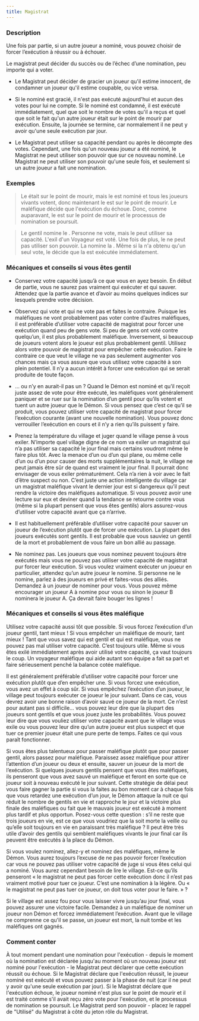 ```yaml
---
title: Magistrat
---
```



<Role MAGISTRAT header />

### Description

Une fois par partie, si un autre joueur a nominé, vous pouvez choisir de forcer l’exécution à réussir ou à échouer.

Le magistrat peut décider du succès ou de l’échec d’une nomination, peu importe qui a voter.

-   Le Magistrat peut décider de gracier un joueur qu'il estime innocent, de condamner un joueur qu'il estime coupable, ou vice versa. 

-   Si le nominé est gracié, il n'est pas exécuté aujourd'hui et aucun des votes pour lui ne compte. Si le nominé est condamné, il est exécuté immédiatement, quel que soit le nombre de votes qu'il a reçus et quel que soit le fait qu'un autre joueur était sur le point de mourir par exécution. Ensuite, la journée se termine, car normalement il ne peut y avoir qu'une seule exécution par jour. 

-   Le Magistrat peut utiliser sa capacité pendant ou après le décompte des votes. Cependant, une fois qu'un nouveau joueur a été nominé, le Magistrat ne peut utiliser son pouvoir que sur ce nouveau nominé. Le Magistrat ne peut utiliser son pouvoir qu'une seule fois, et seulement si un autre joueur a fait une nomination. 

### Exemples

> Le <Role MERCENAIRE /> était sur le point de mourir, mais le <Role PO /> est nominé et tous les joueurs vivants votent, donc maintenant le <Role PO /> est sur le point de mourir. Le <Role MAGISTRAT /> maléfique décide que l'exécution du <Role PO /> échoue. Donc, comme auparavant, le <Role MERCENAIRE /> est sur le point de mourir et le processus de nomination se poursuit. 

> Le <Role MAGISTRAT /> gentil nomine le <Role PROFESSEUR />. Personne ne vote, mais le <Role MAGISTRAT /> peut utiliser sa capacité. L'exil d'un Voyageur est voté. Une fois de plus, le <Role MAGISTRAT /> ne peut pas utiliser son pouvoir. La <Role MAMIE /> nomine la <Role BRUTE />. Même si la <Role BRUTE /> n'a obtenu qu'un seul vote, le <Role MAGISTRAT /> décide que la <Role BRUTE /> est exécutée immédiatement. 

### Mécaniques et conseils si vous êtes gentil

- Conservez votre capacité jusqu’à ce que vous en ayez besoin. En début de partie, vous ne saurez pas vraiment qui exécuter et qui sauver. Attendez que la partie avance et d’avoir au moins quelques indices sur lesquels prendre votre décision.

- Observez qui vote et qui ne vote pas et faites le contraire. Puisque les maléfiques ne vont probablement pas voter contre d’autres maléfiques, il est préférable d’utiliser votre capacité de magistrat pour forcer une exécution quand peu de gens vote. Si peu de gens ont voté contre quelqu’un, il est plus probablement maléfique. Inversement, si beaucoup de joueurs votent alors le joueur est plus probablement gentil. Utilisez alors votre pouvoir de magistrat pour empêcher cette exécution. Faire le contraire ce que veut le village ne va pas seulement augmenter vos chances mais ça vous assure que vous utilisez votre capacité à son plein potentiel. Il n’y a aucun intérêt à forcer une exécution qui se serait produite de toute façon. 

- … ou n’y en aurait-il pas un ? Quand le Démon est nominé et qu’il reçoit juste assez de vote pour être exécuté, les maléfiques vont généralement paniquer et se ruer sur la nomination d’un gentil pour qu’ils votent et tuent un autre joueur que le Démon. Si vous pensez que c’est ce qu’il se produit, vous pouvez utiliser votre capacité de magistrat pour forcer l’exécution courante (avant une nouvelle nomination). Vous pouvez donc verrouiller l’exécution en cours et il n’y a rien qu’ils puissent y faire.

- Prenez la température du village et juger quand le village pense à vous exiler. N’importe quel village digne de ce nom va exiler un magistrat qui n’a pas utiliser sa capacité le jour final mais certains voudront même le faire plus tôt. Avec la menace d’un <Role SHABALOTH /> ou d’un <Role PO /> qui plane, ou même celle d’un <Role ASSASSIN /> ou d’un <Role PARRAIN /> pour causer des morts supplémentaires la nuit, le village ne peut jamais être sûr de quand est vraiment le jour final. Il pourrait donc envisager de vous exiler prématurément. Cela n’a rien à voir avec le fait d’être suspect ou non. C’est juste une action intelligente du village car un magistrat maléfique vivant le dernier jour est si dangereux qu’il peut rendre la victoire des maléfiques automatique. Si vous pouvez avoir une lecture sur eux et deviner quand la tendance se retourne contre vous (même si la plupart pensent que vous êtes gentils) alors assurez-vous d’utiliser votre capacité avant que ça n’arrive. 

- Il est habituellement préférable d’utiliser votre capacité pour sauver un joueur de l’exécution plutôt que de forcer une exécution. La plupart des joueurs exécutés sont gentils. Il est probable que vous sauviez un gentil de la mort et probablement de vous faire un bon allié au passage.

- Ne nominez pas. Les joueurs que vous nominez peuvent toujours être exécutés mais vous ne pouvez pas utiliser votre capacité de magistrat pur forcer leur exécution. Si vous voulez vraiment exécuter un joueur en particulier, attendez qu’un autre joueur le nomine. Si personne ne le nomine, parlez à des joueurs en privé et faites-vous des alliés. Demandez à un joueur de nominer pour vous. Vous pouvez même encourager un joueur A à nomine pour vous ou sinon le joueur B nominera le joueur A. Ça devrait faire bouger les lignes !

### Mécaniques et conseils si vous êtes maléfique

Utilisez votre capacité aussi tôt que possible. Si vous forcez l’exécution d’un joueur gentil, tant mieux ! Si vous empêcher un maléfique de mourir, tant mieux ! Tant que vous savez qui est gentil et qui est maléfique, vous ne pouvez pas mal utiliser votre capacité. C’est toujours utile. Même si vous êtes exilé immédiatement après avoir utilisé votre capacité, ça vaut toujours le coup. Un voyageur maléfique qui aide autant son équipe a fait sa part et faire sérieusement penché la balance cotée maléfique.

Il est généralement préférable d’utiliser votre capacité pour forcer une exécution plutôt que d’en empêcher une. Si vous forcez une exécution, vous avez un effet à coup sûr. Si vous empêchez l’exécution d’un joueur, le village peut toujours exécuter ce joueur le jour suivant. Dans ce cas, vous devrez avoir une bonne raison d’avoir sauvé ce joueur de la mort. Ce n’est pour autant pas si difficile… vous pouvez leur dire que la plupart des joueurs sont gentils et que vous jouez juste les probabilités. Vous pouvez leur dire que vous vouliez utiliser votre capacité avant que le village vous exile ou vous pouvez leur dire qu’un autre joueur est plus suspect et que tuer ce premier joueur était une pure perte de temps. Faites ce qui vous paraît fonctionner. 

Si vous êtes plus talentueux pour passer maléfique plutôt que pour passer gentil, alors passez pour maléfique. Paraissez assez maléfique pour attirer l’attention d’un joueur ou deux et ensuite, sauver un joueur de la mort de l’exécution. Si quelques joueurs gentils pensent que vous êtes maléfiques, ils penseront que vous avez sauvé un maléfique et feront en sorte que ce joueur soit à nouveau exécuté le jour suivant. Cette stratégie de délai peut vous faire gagner la partie si vous la faites au bon moment car à chaque fois que vous retardez une exécution d’un jour, le Démon attaque la nuit ce qui réduit le nombre de gentils en vie et rapproche le jour et la victoire plus finale des maléfiques ou fait que le mauvais joueur est exécuté à moment plus tardif et plus opportun. Posez-vous cette question : s’il ne reste que trois joueurs en vie, est ce que vous voudriez que la <Role COMMERE /> soit morte la veille ou qu’elle soit toujours en vie en paraissant très maléfique ? Il peut être très utile d’avoir des gentils qui semblent maléfiques vivants le jour final car ils peuvent être exécutés à la place du Démon.

Si vous voulez nominez, allez-y et nominez des maléfiques, même le Démon. Vous aurez toujours l’excuse de ne pas pouvoir forcer l’exécution car vous ne pouvez pas utiliser votre capacité de juge si vous êtes celui qui a nominé. Vous aurez cependant besoin de lire le village. Est-ce qu’ils penseront « le magistrat ne peut pas forcer cette exécution donc il n’est pas vraiment motivé pour tuer ce joueur. C’est une nomination à la légère. Ou « le magistrat ne peut pas tuer ce joueur, on doit tous voter pour le faire. » ?

Si le village est assez fou pour vous laisser vivre jusqu’au jour final, vous pouvez assurer une victoire facile. Demandez à un maléfique de nominer un joueur non Démon et forcez immédiatement l’exécution. Avant que le village ne comprenne ce qu’il se passe, un joueur est mort, la nuit tombe et les maléfiques ont gagnés.

### Comment conter

À tout moment pendant une nomination pour l'exécution - depuis le moment où la nomination est déclarée jusqu'au moment où un nouveau joueur est nominé pour l'exécution - le Magistrat peut déclarer que cette exécution réussit ou échoue. Si le Magistrat déclare que l'exécution réussit, le joueur nominé est exécuté et vous pouvez passer à la phase de nuit (car il ne peut y avoir qu'une seule exécution par jour). Si le Magistrat déclare que l'exécution échoue, le joueur nominé n'est plus sur le point de mourir et il est traité comme s'il avait reçu zéro vote pour l'exécution, et le processus de nomination se poursuit. Le Magistrat perd son pouvoir - placez le rappel de "Utilisé" du Magistrat à côté du jeton rôle du Magistrat.